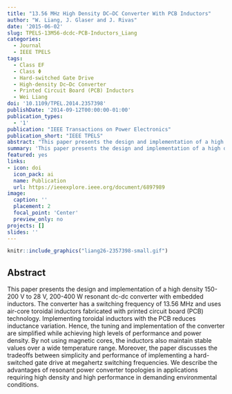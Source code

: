 ```yaml
---
title: "13.56 MHz High Density DC–DC Converter With PCB Inductors"
author: "W. Liang, J. Glaser and J. Rivas"
date: '2015-06-02'
slug: TPELS-13M56-dcdc-PCB-Inductors_Liang
categories:
  - Journal
  - IEEE TPELS
tags: 
  - Class EF
  - Class Φ
  - Hard-switched Gate Drive
  - High-density Dc–Dc Converter
  - Printed Circuit Board (PCB) Inductors
  - Wei Liang
doi: '10.1109/TPEL.2014.2357398'
publishDate: '2014-09-12T00:00:00-01:00'
publication_types:
  - '1'
publication: "IEEE Transactions on Power Electronics"
publication_short: "IEEE TPELS"
abstract: "This paper presents the design and implementation of a high density 150-200 V to 28 V, 200-400 W resonant dc-dc converter with embedded inductors. The converter has a switching frequency of 13.56 MHz and uses air-core toroidal inductors fabricated with printed circuit board (PCB) technology. Implementing toroidal inductors with the PCB reduces inductance variation. Hence, the tuning and implementation of the converter are simplified while achieving high levels of performance and power density. By not using magnetic cores, the inductors also maintain stable values over a wide temperature range. Moreover, the paper discusses the tradeoffs between simplicity and performance of implementing a hard-switched gate drive at megahertz switching frequencies. We describe the advantages of resonant power converter topologies in applications requiring high density and high performance in demanding environmental conditions."
summary: 'This paper presents the design and implementation of a high density 150-200 V to 28 V, 200-400 W resonant dc-dc converter with embedded inductors. The converter has a switching frequency of 13.56 MHz and uses air-core toroidal inductors fabricated with printed circuit board (PCB) technology.'
featured: yes
links:
- icon: doi
  icon_pack: ai
  name: Publication
  url: https://ieeexplore.ieee.org/document/6897989
image:
  caption: ''
  placement: 2
  focal_point: 'Center'
  preview_only: no
projects: []
slides: ''
---
```



```r
knitr::include_graphics("liang26-2357398-small.gif")
```

## Abstract 

This paper presents the design and implementation of a high density 150-200 V to 28 V, 200-400 W resonant dc-dc converter with embedded inductors. The converter has a switching frequency of 13.56 MHz and uses air-core toroidal inductors fabricated with printed circuit board (PCB) technology. Implementing toroidal inductors with the PCB reduces inductance variation. Hence, the tuning and implementation of the converter are simplified while achieving high levels of performance and power density. By not using magnetic cores, the inductors also maintain stable values over a wide temperature range. Moreover, the paper discusses the tradeoffs between simplicity and performance of implementing a hard-switched gate drive at megahertz switching frequencies. We describe the advantages of resonant power converter topologies in applications requiring high density and high performance in demanding environmental conditions.
